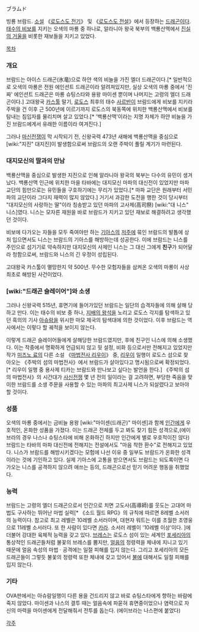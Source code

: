 ブラムド

빙룡 브람드.
[[소설]] 《[[로도스도 전기]]》 및 《[[로도스도 전설]]》에서 등장하는 [[드래곤]]이다. [[태수의 비보]]를 지키는 오색의 마룡 중 하나로, 알라니아 왕국 북부의 백룡산맥에서 [[진실의 거울]]을 비롯한 재보들을 지키고 있었다.

[[목차]]
=== 개요 ===
브람드는 아이스 드래곤(氷竜)으로 하얀 색의 비늘을 가진 엘더 드래곤이다.[* 일반적으로 오색의 마룡은 전원 에인션트 드래곤이라 알려져있지만, 실상 오색의 마룡 중에서 '진짜' 에인션트 드래곤은 마룡 슈팅스타와 용왕 마이센 뿐이며 나머지는 고령의 엘더 드래곤이다.] 고대왕국 [[카스툴]] 말기, [[로도스]] 최후의 태수 [[사르반]]이 브람드에게 비보를 지키라 주박을 건 이후 근 500년에 이르기까지 로도스의 북동쪽에 위치한 백룡산맥에서 비보를 탐내는 침입자를 물리치며 살고 있었다.[* '백룡산맥'이라는 지명 자체가 하얀 비늘을 가진 브람드에게서 유래한 이름이라 여겨진다.]

그러나 [[마신전쟁]]이 막 시작되기 전, 신왕국력 473년 새해에 백룡산맥을 중심으로 [wiki:"지진" 대지진]이 발생함으로써 브람드의 오랜 주박이 풀릴 계기가 마련된다.

=== 대지모신의 딸과의 만남 ===
백룡산맥을 중심으로 발생한 지진으로 인해 알라니아 왕국의 북부는 다수의 유민이 생겨났다. 백룡산맥 인근에 위치한 마을 타바에는 대지모신 마파의 대신전이 있었지만 마파 교단의 힘만으로는 유민들을 구호하기에는 무리가 있었다.[* 마파 교단은 원래부터 서민파의 교단이라 그다지 재력이 많지 않았다.] 거기서 과감한 도전을 행한 것이 당시부터 "대지모신의 사랑하는 딸"이라 칭송받고 있던 마파의 고사제(高司祭) [wiki:"대 니스" 니스]였다. 니스는 모자른 재원을 바로 브람드가 지키고 있던 재보로 해결하려고 생각했던 것이다.

비보에 다가오는 자들을 모두 죽여야만 하는 [[기아스]]의 [[저주]]에 묶인 브람드의 발톱에 상처 입으면서도 니스는 브람드의 기아스를 해방하는데 성공한다. 이에 브람드는 니스를 주인으로 섬기기로 약속하지만 대지모신의 사제인 니스는 그 대신 그에게 '''친구'''가 되어달라 청함으로써, 브람드와 니스의 긴 우정이 성립된다.

고대왕국 카스툴이 멸망한지 약 500년. 무수한 모험자들을 삼켜온 오색의 마룡이 사상 최초로 해방된 사건이었다.

=== [wiki:"드래곤 슬레이어"]와 소생 ===
그러나 신왕국력 515년, 휴면기에 들어가있던 브람드는 일단의 습격자들에 의해 살해 당하고 만다. 이는 태수의 비보 중 하나, [[지배의 왕석]]을 노리고 로도스 각지를 탐색하고 있던 흑의의 기사 [[아슈람]]을 위시한 마모 제국의 탐색대에 의한 것이었다. 이후 브람드는 역사에서는 이렇다 할 궤적을 보이지 않는다.

이렇게 드래곤 슬레이어들에게 살해당한 브람드였지만, 후에 친구인 니스에 의해 소생했다. 이는 작중에서 명확하게 언급되지 않고 뒷 설정, 비화 등으로서만 전해지고 있었지만 작가 [[미즈노 료]]의 다른 소설 《[[마법전사 리우이]]》 중, [[리우이]] 일행이 로도스 섬으로 찾아오는 《주박의 섬의 마법전사》에서 브람드가 살아있다고 명시됨으로써 확정되었다.[* 리우이 일행 중 용사제 티카는 브람드와 만나보고 싶다는 발언을 한다.] 《주박의 섬의 마법전사》의 시간대가 [[사신전쟁]] 몇 년 전의 일이라는 걸 고려하면, 부당한 죽음을 맞이한 브람드를 소생 주문을 사용할 수 있는 마파의 최고사제 니스가 되살렸다고 보아야할 것이다.

=== 성품 ===
오색의 마룡 중에서는 금비늘 용왕 [wiki:"마이센(드래곤)" 마이센]과 함께 [[인간]]에게 우호적인, 온화한 성품을 가졌다. 이는 드래곤 전체를 두고 봐도 찾기 힘든 성격으로,(에이브라의 경우 나스나 슈팅스타에 비해 온화하긴 하지만 인간에게 별로 우호적이진 않다) 브람드는 타바의 마파 대신전에 전해지는 전설에서도 "마음 착한 환수"로 전해지고 있었다. 니스가 브람드를 해방시키겠다는 모험에 나선 이유 중 일부도 브람드가 온화한 성격이라는 것에 기인하고 있다. 실제 기아스에 고통을 받으면서도 브람드는 되도록이면 다가오는 니스를 공격하지 않으려 애쓰는 등의, 드래곤으로선 믿기 어려운 행동을 취했었다.

=== 능력 ===
브람드는 고령의 엘더 드래곤으로서 인간으로 치면 고도사(高導師)를 웃도는 고대어 마법도 구사하는 뛰어난 마법 실력[* 《소드 월드 RPG》의 규칙에 따르면 8레벨 소서러의 능력이다. 참고로 최고 레벨은 10레벨 소서러이며, 대현자 워트는 이를 초월한 초영웅으로 11레벨 소서러다. 또 한 사람이 있다면 [[카라]]. 소서러 레벨이 '10레벨 이상'이다. ]에 더불어 강대한 육체적 능력을 갖고 있다. [[브레스]]는 로도스 섬이 있는 세계인 [[포세리아]]의 통상적인 드래곤들처럼 불꽃의 브레스를 뿜지만, [[얼음]]의 정령력을 체내에 지니고 있기 때문에 얼음 속성의 마법 · 공격에는 일절 피해를 입지 않는다. 그리고 포세리아의 모든 드래곤들이 그렇듯 불꽃의 정령력 또한 체내에 갖고 있어서 [[불]]에 대해서도 일절 피해를 입지 않는다.

=== 기타 ===
OVA판에서는 아슈람일행이 다른 용을 건드리지 않고 바로 슈팅스타에게 향하는 바람에 죽지 않았다. 마이센과 나스의 결투 때는 얼음속에 파묻혀 휴면중이었으나 염력으로 자신의 마력을 마이센에게 전달해줘서 전투를 돕는다. (에이브라는 나스편에 붙었다)

[[각주]]
